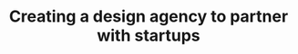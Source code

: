---
title: 'Creating a design agency to partner with startups'
publishedAt: '2024-04-08'
images:
  - '/images/projects/project-02/cover.jpg'
---